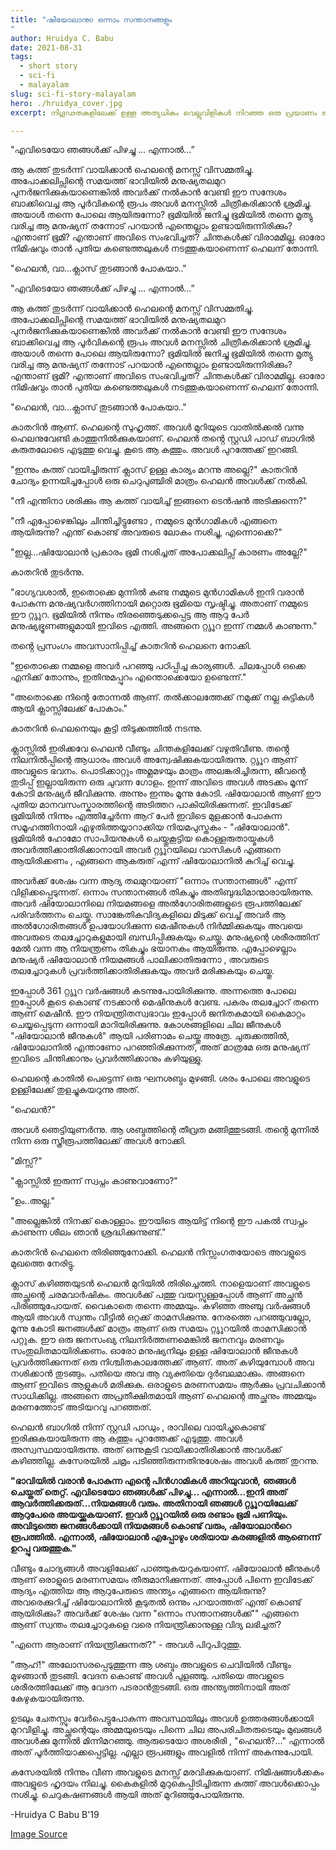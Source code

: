 ```yaml
---
title: "ഷിയോലാനു൦ ഒന്നാം സന്താനങ്ങളും
"
author: Hruidya C. Babu
date: 2021-08-31
tags:   
  - short story
  - sci-fi
  - malayalam
slug: sci-fi-story-malayalam
hero: ./hruidya_cover.jpg
excerpt: നിഗൂഢതകളിലേക്ക് ഉള്ള അത്യധികം വെല്ലുവിളികൾ നിറഞ്ഞ ഒരു പ്രയാണം ആണ് മനുഷ്യജീവിതം. ഉത്തരങ്ങൾ തേടിയുള്ള യാത്രയിൽ അവരെ കാത്തിരിക്കുന്നത് കൂടുതൽ ചോദ്യങ്ങളും

---
```


"എവിടെയോ ഞങ്ങൾക്ക് പിഴച്ചു ... എന്നാൽ...”

ആ കത്ത് തുടർന്ന് വായിക്കാൻ ഹെലന്റെ മനസ്സ് വിസമ്മതിച്ചു. അപോക്കലിപ്സിന്റെ സമയത്ത്‌ ഭാവിയിൽ മനുഷ്യതലമുറ പുനർജനിക്കുകയാണെങ്കിൽ അവർക്ക് നൽകാൻ വേണ്ടി ഈ സന്ദേശം ബാക്കിവെച്ച ആ പൂർവികന്റെ രൂപം അവൾ മനസ്സിൽ ചിത്രീകരിക്കാൻ ശ്രമിച്ചു. അയാൾ തന്നെ പോലെ ആയിരുന്നോ? ഭൂമിയിൽ ജനിച്ചു ഭൂമിയിൽ തന്നെ മൃത്യു വരിച്ച ആ മനുഷ്യന് തന്നോട് പറയാൻ എന്തെല്ലാം ഉണ്ടായിരുന്നിരിക്കും? എന്താണ് ഭൂമി? എന്താണ് അവിടെ സംഭവിച്ചത്? ചിന്തകൾക്ക് വിരാമമില്ല. ഓരോ നിമിഷവും താൻ പുതിയ കണ്ടെത്തലുകൾ നടത്തുകയാണെന്ന് ഹെലന് തോന്നി.

"ഹെലൻ, വാ...ക്ലാസ് തുടങ്ങാൻ പോകയാ.."

"എവിടെയോ ഞങ്ങൾക്ക് പിഴച്ചു ... എന്നാൽ...”

ആ കത്ത് തുടർന്ന് വായിക്കാൻ ഹെലന്റെ മനസ്സ് വിസമ്മതിച്ചു. അപോക്കലിപ്സിന്റെ സമയത്ത്‌ ഭാവിയിൽ മനുഷ്യതലമുറ പുനർജനിക്കുകയാണെങ്കിൽ അവർക്ക് നൽകാൻ വേണ്ടി ഈ സന്ദേശം ബാക്കിവെച്ച ആ പൂർവികന്റെ രൂപം അവൾ മനസ്സിൽ ചിത്രീകരിക്കാൻ ശ്രമിച്ചു. അയാൾ തന്നെ പോലെ ആയിരുന്നോ? ഭൂമിയിൽ ജനിച്ചു ഭൂമിയിൽ തന്നെ മൃത്യു വരിച്ച ആ മനുഷ്യന് തന്നോട് പറയാൻ എന്തെല്ലാം ഉണ്ടായിരുന്നിരിക്കും? എന്താണ് ഭൂമി? എന്താണ് അവിടെ സംഭവിച്ചത്? ചിന്തകൾക്ക് വിരാമമില്ല. ഓരോ നിമിഷവും താൻ പുതിയ കണ്ടെത്തലുകൾ നടത്തുകയാണെന്ന് ഹെലന് തോന്നി.

"ഹെലൻ, വാ...ക്ലാസ് തുടങ്ങാൻ പോകയാ.."

കാതറിൻ ആണ്. ഹെലന്റെ സുഹൃത്ത്. അവൾ മുറിയുടെ വാതിൽക്കൽ വന്നു ഹെലനുവേണ്ടി കാത്തുനിൽക്കുകയാണ്. ഹെലൻ തൻ്റെ സ്റ്റഡി പാഡ് ബാഗിൽ കരുതലോടെ എടുത്തു വെച്ചു. കൂടെ ആ കത്തും. അവൾ പുറത്തേക്ക് ഇറങ്ങി.

"ഇന്നും കത്ത് വായിച്ചിരുന്ന് ക്ലാസ് ഉള്ള കാര്യം മറന്നു അല്ലെ?" കാതറിൻ ചോദ്യം ഉന്നയിച്ചപ്പോൾ ഒരു ചെറുപുഞ്ചിരി മാത്രം ഹെലൻ അവൾക്ക് നൽകി. 

"നീ എന്തിനാ ശരിക്കും ആ കത്ത് വായിച്ച്‌ ഇങ്ങനെ ടെൻഷൻ അടിക്കുന്നെ?"

"നീ എപ്പോഴെങ്കിലും ചിന്തിച്ചിട്ടുണ്ടോ , നമ്മുടെ മുൻഗാമികൾ എങ്ങനെ ആയിരുന്നു? എന്ത് കൊണ്ട് അവരുടെ ലോകം നശിച്ചു, എന്നൊക്കെ?"

"ഇല്ല…ഷിയോലാൻ പ്രകാരം ഭൂമി നശിച്ചത് അപോക്കലിപ്സ് കാരണം അല്ലേ?"

കാതറിൻ തുടർന്നു.

"ഭാഗ്യവശാൽ, ഇതൊക്കെ മുന്നിൽ കണ്ട നമ്മുടെ മുൻഗാമികൾ ഇനി വരാൻ പോകുന്ന മനുഷ്യവർഗത്തിനായി മറ്റൊരു ഭൂമിയെ സൃഷ്ടിച്ചു. അതാണ് നമ്മുടെ ഈ റ്റൃൂറ. ഭൂമിയിൽ നിന്നും തിരഞ്ഞെടുക്കപ്പെട്ട ആ ആറു പേർ മനുഷ്യഭ്രൂണങ്ങളുമായി ഇവിടെ എത്തി. അങ്ങനെ റ്റൃൂറ ഇന്ന് നമ്മൾ കാണുന്ന."

തൻ്റെ പ്രസംഗം അവസാനിപ്പിച്ച് കാതറിൻ ഹെലനെ നോക്കി.

"ഇതൊക്കെ നമ്മളെ അവർ പറഞ്ഞു പഠിപ്പിച്ച കാര്യങ്ങൾ. ചിലപ്പോൾ ഒക്കെ എനിക്ക് തോന്നും, ഇതിനുമപ്പുറം എന്തൊക്കെയോ ഉണ്ടെന്ന്."

"അതൊക്കെ നിന്റെ തോന്നൽ ആണ്. തൽക്കാലത്തേക്ക് നമുക്ക് നല്ല കുട്ടികൾ ആയി ക്ലാസ്സിലേക്ക് പോകാം."

കാതറിൻ ഹെലനെയും കൂട്ടി തിടുക്കത്തിൽ നടന്നു.

ക്ലാസ്സിൽ ഇരിക്കവേ ഹെലൻ വീണ്ടും ചിന്തകളിലേക്ക് വഴുതിവീണു. തൻ്റെ നിലനിൽപ്പിന്റെ ആധാരം അവൾ അന്വേഷിക്കുകയായിരുന്നു. റ്റൃൂറ ആണ് അവളുടെ ഭവനം. പൊടിക്കാറ്റും അമ്ലമഴയും മാത്രം അലങ്കരിച്ചിരുന്ന, ജീവന്റെ തുടിപ്പ് ഇല്ലായിരുന്ന ഒരു ചുവന്ന ഗോളം. ഇന്ന് അവിടെ അവൾ അടക്കം മൂന്ന് കോടി മനുഷ്യർ ജീവിക്കുന്നു. അന്നും ഇന്നും മൂന്നു കോടി. ഷിയോലാൻ ആണ് ഈ പുതിയ മാനവസംസ്കാരത്തിന്റെ അടിത്തറ പാകിയിരിക്കുന്നത്. ഇവിടേക്ക് ഭൂമിയിൽ നിന്നും എത്തിച്ചേർന്ന ആറ് പേർ ഇവിടെ മുളക്കാൻ പോകുന്ന സമൂഹത്തിനായി എഴുതിത്തയ്യാറാക്കിയ നിയമപുസ്തകം - "ഷിയോലാൻ". ഭൂമിയിൽ ഹോമോ സാപിയനുകൾ ചെയ്തുകൂട്ടിയ കൊള്ളരുതായ്മകൾ അവർത്തിക്കാതിരിക്കാനായി അവർ റ്റൃൂറയിലെ വാസികൾ എങ്ങനെ ആയിരിക്കണം , എങ്ങനെ ആകരുത് എന്ന് ഷിയോലാനിൽ കുറിച്ച് വെച്ചു.

അവർക്ക് ശേഷം വന്ന ആദ്യ തലമുറയാണ് "ഒന്നാം സന്താനങ്ങൾ" എന്ന് വിളിക്കപ്പെടുന്നത്. ഒന്നാം സന്താനങ്ങൾ തികച്ചും അതിബുദ്ധിമാന്മാരായിരുന്നു. അവർ ഷിയോലാനിലെ നിയമങ്ങളെ അൽഗോരിതങ്ങളുടെ രൂപത്തിലേക്ക് പരിവർത്തനം ചെയ്തു. സാങ്കേതികവിദ്യകളിലെ മിടുക്ക് വെച്ച് അവർ ആ അൽഗോരിതങ്ങൾ ഉപയോഗിക്കുന്ന മെഷീനുകൾ നിർമ്മിക്കുകയും അവയെ അവരുടെ തലച്ചോറുകളുമായി ബന്ധിപ്പിക്കുകയും ചെയ്തു. മനുഷ്യന്റെ ശരീരത്തിന് മേൽ വന്ന ആ നിയന്ത്രണം തികച്ചും ഭയാനകം ആയിരുന്നു. എപ്പോഴെല്ലാം മനുഷ്യർ ഷിയോലാൻ നിയമങ്ങൾ പാലിക്കാതിരുന്നോ , അവരുടെ തലച്ചോറുകൾ പ്രവർത്തിക്കാതിരിക്കുകയും അവർ മരിക്കുകയും ചെയ്തു.

ഇപ്പോൾ 361 റ്റൃൂറ വർഷങ്ങൾ കടന്നുപോയിരിക്കുന്നു. അന്നത്തെ പോലെ ഇപ്പോൾ കൂടെ കൊണ്ട് നടക്കാൻ മെഷീനുകൾ വേണ്ട. പകരം തലച്ചോറ് തന്നെ ആണ് മെഷീൻ. ഈ നിയന്ത്രിതസ്വഭാവം ഇപ്പോൾ ജനിതകമായി കൈമാറ്റം ചെയ്യപ്പെടുന്ന ഒന്നായി മാറിയിരിക്കുന്നു. കോശങ്ങളിലെ ചില ജീനുകൾ "ഷിയോലാൻ ജീനുകൾ" ആയി പരിണാമം ചെയ്തു അത്രേ. ചുരുക്കത്തിൽ, ഷിയോലാനിൽ എന്താണോ പറഞ്ഞിരിക്കുന്നത്, അത് മാത്രമേ ഒരു മനുഷ്യന് ഇവിടെ ചിന്തിക്കാനും പ്രവർത്തിക്കാനും കഴിയുള്ളു.

ഹെലന്റെ കാതിൽ പെട്ടെന്ന് ഒരു ഘനശബ്ദം മുഴങ്ങി. ശരം പോലെ അവളുടെ ഉള്ളിലേക്ക് തുളച്ചുകയറുന്നു അത്.

"ഹെലൻ?"

അവൾ ഞെട്ടിയുണർന്നു. ആ ശബ്ദത്തിന്റെ തീവ്രത മങ്ങിത്തുടങ്ങി. തൻ്റെ മുന്നിൽ നിന്ന ഒരു സ്ത്രീരൂപത്തിലേക്ക് അവൾ നോക്കി.

"മിസ്സ്?"

"ക്ലാസ്സിൽ ഇരുന്ന് സ്വപ്നം കാണുവാണോ?"

"ഉം..അല്ല."

"അല്ലെങ്കിൽ നിനക്ക് കൊള്ളാം. ഈയിടെ ആയിട്ട് നിന്റെ ഈ പകൽ സ്വപ്നം കാണുന്ന ശീലം ഞാൻ ശ്രദ്ധിക്കുന്നുണ്ട്."

കാതറിൻ ഹെലനെ തിരിഞ്ഞുനോക്കി. ഹെലൻ നിസ്സംഗതയോടെ അവളുടെ മുഖത്തെ നേരിട്ടു.

ക്ലാസ് കഴിഞ്ഞയുടൻ ഹെലൻ മുറിയിൽ തിരിച്ചെത്തി. നാളെയാണ് അവളുടെ അച്ഛന്റെ ചരമവാർഷികം. അവൾക്ക് പത്തു വയസ്സുള്ളപ്പോൾ ആണ് അച്ഛൻ പിരിഞ്ഞുപോയത്. വൈകാതെ തന്നെ അമ്മയും. കഴിഞ്ഞ അഞ്ചു വർഷങ്ങൾ ആയി അവൾ സ്വന്തം വീട്ടിൽ ഒറ്റക്ക് താമസിക്കുന്നു. നേരത്തെ പറഞ്ഞുവല്ലോ, മൂന്നു കോടി ജനങ്ങൾക്ക് മാത്രം ആണ് ഒരു സമയം റ്റൃൂറയിൽ താമസിക്കാൻ പറ്റുക. ഈ ഒരു ജനസംഖ്യ നിലനിർത്തണമെങ്കിൽ ജനനവും മരണവും സംതുലിതമായിരിക്കണം. ഓരോ മനുഷ്യനിലും ഉള്ള ഷിയോലാൻ ജീനുകൾ പ്രവർത്തിക്കുന്നത് ഒരു നിശ്ചിതകാലത്തേക്ക് ആണ്. അത് കഴിയുമ്പോൾ അവ നശിക്കാൻ തുടങ്ങും. പതിയെ അവ ആ വ്യക്തിയെ ദുർബലമാക്കും. അങ്ങനെ ആണ് ഇവിടെ ആളുകൾ മരിക്കുക. ഒരാളുടെ മരണസമയം ആർക്കും പ്രവചിക്കാൻ സാധിക്കില്ല. അങ്ങനെ അപ്രതീക്ഷിതമായി ആണ് ഹെലന്റെ അച്ഛനും അമ്മയും മരണത്തോട് അടിയറവു പറഞ്ഞത്.

ഹെലൻ ബാഗിൽ നിന്ന് സ്റ്റഡി പാഡും , രാവിലെ വായിച്ചുകൊണ്ട് ഇരിക്കുകയായിരുന്ന ആ കത്തും പുറത്തേക്ക് എടുത്തു. അവൾ അസ്വസ്ഥയായിരുന്നു. അത് ഒന്നുകൂടി വായിക്കാതിരിക്കാൻ അവൾക്ക് കഴിഞ്ഞില്ല. കസേരയിൽ ചമ്രം പടിഞ്ഞിരുന്നതിനുശേഷം അവൾ കത്ത് തുറന്നു.

**"ഭാവിയിൽ വരാൻ പോകുന്ന എന്റെ പിൻഗാമികൾ അറിയുവാൻ,** **ഞങ്ങൾ ചെയ്തത് തെറ്റ്. എവിടെയോ ഞങ്ങൾക്ക് പിഴച്ചു... എന്നാൽ...ഇനി അത് ആവർത്തിക്കരുത്…നിയമങ്ങൾ വരും. അതിനായി ഞങ്ങൾ റ്റൃൂറയിലേക്ക് ആറുപേരെ അയയ്ക്കുകയാണ്. ഇവർ റ്റൃൂറയിൽ ഒരു രണ്ടാം ഭൂമി പണിയും. അവിടുത്തെ ജനങ്ങൾക്കായി നിയമങ്ങൾ കൊണ്ട് വരും, ഷിയോലാൻറെ രൂപത്തിൽ. എന്നാൽ, ഷിയോലാൻ എപ്പോഴും ശരിയായ കരങ്ങളിൽ ആണെന്ന് ഉറപ്പു വരുത്തുക."**

വീണ്ടും ചോദ്യങ്ങൾ അവളിലേക്ക് പാഞ്ഞുകയറുകയാണ്. ഷിയോലാൻ ജീനുകൾ ആണ് ഒരാളുടെ മരണസമയം തീരുമാനിക്കുന്നത്. അപ്പോൾ പിന്നെ ഇവിടേക്ക് ആദ്യം എത്തിയ ആ ആറുപേരുടെ അന്ത്യം എങ്ങനെ ആയിരുന്നു? അവരെക്കുറിച്ച് ഷിയോലാനിൽ കൂടുതൽ ഒന്നും പറയാത്തത് എന്ത് കൊണ്ട് ആയിരിക്കും? അവർക്ക് ശേഷം വന്ന "ഒന്നാം സന്താനങ്ങൾക്ക്'" എങ്ങനെ ആണ് സ്വന്തം തലച്ചോറുകളെ വരെ നിയന്ത്രിക്കാനുള്ള വിദ്യ ലഭിച്ചത്?

"എന്നെ ആരാണ് നിയന്ത്രിക്കുന്നത്?" - അവൾ പിറുപിറുത്തു.

"ആഹ്!" അലോസരപ്പെടുത്തുന്ന ആ ശബ്ദം അവളുടെ ചെവിയിൽ വീണ്ടും മുഴങ്ങാൻ തുടങ്ങി. വേദന കൊണ്ട് അവൾ പുളഞ്ഞു. പതിയെ അവളുടെ ശരീരത്തിലേക്ക് ആ വേദന പടരാൻതുടങ്ങി. ഒരു അന്ത്യത്തിനായി അത് കേഴുകയായിരുന്നു.

ഉടലും ചേതസ്സും വേർപെട്ടുപോകുന്ന അവസ്ഥയിലും അവൾ ഉത്തരങ്ങൾക്കായി മുറവിളിച്ചു. അച്ഛന്റെയും അമ്മയുടെയും പിന്നെ ചില അപരിചിതരുടെയും മുഖങ്ങൾ അവൾക്കു മുന്നിൽ മിന്നിമറഞ്ഞു. ആരുടെയോ അശരീരി , "ഹെലൻ?..." എന്നാൽ അത് പൂർത്തിയാക്കപ്പെട്ടില്ല. എല്ലാ രൂപങ്ങളും അവളിൽ നിന്ന് അകന്നുപോയി.

കസേരയിൽ നിന്നും വീണ അവളുടെ മനസ്സ് മരവിക്കുകയാണ്. നിമിഷങ്ങൾക്കകം അവളുടെ ഹൃദയം നിലച്ചു. കൈകളിൽ മുറുകെപ്പിടിച്ചിരുന്ന കത്ത് അവൾക്കൊപ്പം നശിച്ചു. ചെറുകഷണങ്ങൾ ആയി അത് മുറിഞ്ഞുപോയിരുന്നു.

-Hruidya C Babu B'19

[Image Source](https://alumni.berkeley.edu/california-magazine/summer-2014-apocalypse/apocalypse-later-end-always-near-and-heres-hoping-it)

